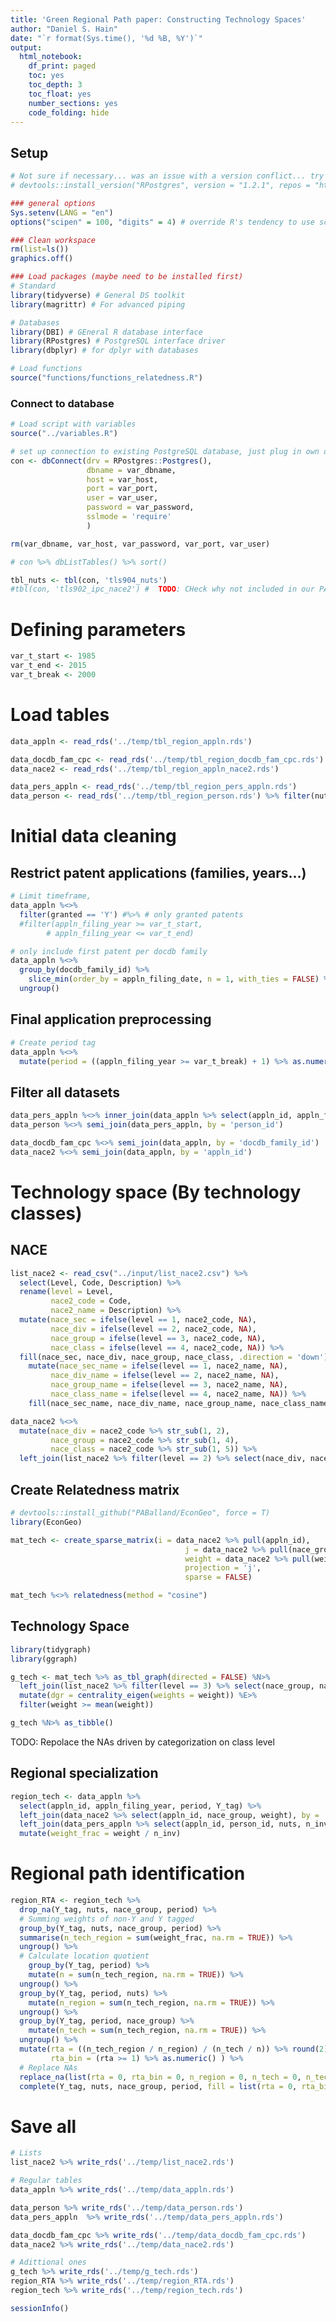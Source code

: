 ```yaml
---
title: 'Green Regional Path paper: Constructing Technology Spaces'
author: "Daniel S. Hain"
date: "`r format(Sys.time(), '%d %B, %Y')`"
output:
  html_notebook:
    df_print: paged
    toc: yes
    toc_depth: 3
    toc_float: yes
    number_sections: yes
    code_folding: hide
---
```


## Setup

```r
# Not sure if necessary... was an issue with a version conflict... try new version in the future again...
# devtools::install_version("RPostgres", version = "1.2.1", repos = "http://cran.us.r-project.org")

### general options
Sys.setenv(LANG = "en")
options("scipen" = 100, "digits" = 4) # override R's tendency to use scientific notation

### Clean workspace
rm(list=ls())
graphics.off()

### Load packages (maybe need to be installed first)
# Standard
library(tidyverse) # General DS toolkit
library(magrittr) # For advanced piping

# Databases
library(DBI) # GEneral R database interface
library(RPostgres) # PostgreSQL interface driver 
library(dbplyr) # for dplyr with databases

# Load functions
source("functions/functions_relatedness.R")
```

### Connect to database

```r
# Load script with variables
source("../variables.R")

# set up connection to existing PostgreSQL database, just plug in own details
con <- dbConnect(drv = RPostgres::Postgres(), 
                 dbname = var_dbname,
                 host = var_host, 
                 port = var_port,
                 user = var_user, 
                 password = var_password,
                 sslmode = 'require'
                 )

rm(var_dbname, var_host, var_password, var_port, var_user)
```

```r
# con %>% dbListTables() %>% sort()
```

```r
tbl_nuts <- tbl(con, 'tls904_nuts')
#tbl(con, 'tls902_ipc_nace2') #  TODO: CHeck why not included in our PATSTAT
```


# Defining parameters

```r
var_t_start <- 1985
var_t_end <- 2015
var_t_break <- 2000
```

# Load tables

```r
data_appln <- read_rds('../temp/tbl_region_appln.rds')

data_docdb_fam_cpc <- read_rds('../temp/tbl_region_docdb_fam_cpc.rds')
data_nace2 <- read_rds('../temp/tbl_region_appln_nace2.rds') 

data_pers_appln <- read_rds('../temp/tbl_region_pers_appln.rds')
data_person <- read_rds('../temp/tbl_region_person.rds') %>% filter(nuts_level == 3)
```


# Initial data cleaning

## Restrict patent applications (families, years...)

```r
# Limit timeframe,
data_appln %<>%
  filter(granted == 'Y') #%>% # only granted patents
  #filter(appln_filing_year >= var_t_start,
        # appln_filing_year <= var_t_end) 
```


```r
# only include first patent per docdb family
data_appln %<>%
  group_by(docdb_family_id) %>%
    slice_min(order_by = appln_filing_date, n = 1, with_ties = FALSE) %>%
  ungroup() 
```

## Final application preprocessing

```r
# Create period tag
data_appln %<>%
  mutate(period = ((appln_filing_year >= var_t_break) + 1) %>% as.numeric() %>% as.character()) 
```

## Filter all datasets

```r
data_pers_appln %<>% inner_join(data_appln %>% select(appln_id, appln_filing_year, Y_tag), by = 'appln_id')
data_person %<>% semi_join(data_pers_appln, by = 'person_id')

data_docdb_fam_cpc %<>% semi_join(data_appln, by = 'docdb_family_id')
data_nace2 %<>% semi_join(data_appln, by = 'appln_id')
```


# Technology space (By technology classes)

## NACE 

```r
list_nace2 <- read_csv("../input/list_nace2.csv") %>%
  select(Level, Code, Description) %>%
  rename(level = Level,
         nace2_code = Code,
         nace2_name = Description) %>%
  mutate(nace_sec = ifelse(level == 1, nace2_code, NA),
         nace_div = ifelse(level == 2, nace2_code, NA),
         nace_group = ifelse(level == 3, nace2_code, NA),
         nace_class = ifelse(level == 4, nace2_code, NA)) %>%
  fill(nace_sec, nace_div, nace_group, nace_class, .direction = 'down') %>%
    mutate(nace_sec_name = ifelse(level == 1, nace2_name, NA),
         nace_div_name = ifelse(level == 2, nace2_name, NA),
         nace_group_name = ifelse(level == 3, nace2_name, NA),
         nace_class_name = ifelse(level == 4, nace2_name, NA)) %>%
    fill(nace_sec_name, nace_div_name, nace_group_name, nace_class_name, .direction = 'down') 
```


```r
data_nace2 %<>% 
  mutate(nace_div = nace2_code %>% str_sub(1, 2),
         nace_group = nace2_code %>% str_sub(1, 4),
         nace_class = nace2_code %>% str_sub(1, 5)) %>%
  left_join(list_nace2 %>% filter(level == 2) %>% select(nace_div, nace_sec), by = 'nace_div')
```

## Create Relatedness matrix

```r
# devtools::install_github("PABalland/EconGeo", force = T)
library(EconGeo)
```

```r
mat_tech <- create_sparse_matrix(i = data_nace2 %>% pull(appln_id),
                                       j = data_nace2 %>% pull(nace_group),
                                       weight = data_nace2 %>% pull(weight),
                                       projection = 'j',
                                       sparse = FALSE)
```

```r
mat_tech %<>% relatedness(method = "cosine")
```

## Technology Space

```r
library(tidygraph)
library(ggraph)
```

```r
g_tech <- mat_tech %>% as_tbl_graph(directed = FALSE) %N>%
  left_join(list_nace2 %>% filter(level == 3) %>% select(nace_group, nace_sec_name, nace_group_name), by = c('name' = 'nace_group')) %>%
  mutate(dgr = centrality_eigen(weights = weight)) %E>%
  filter(weight >= mean(weight))
```

```r
g_tech %N>% as_tibble() 
```

TODO: Repolace the NAs driven by categorization on class level


## Regional specialization

```r
region_tech <- data_appln %>%
  select(appln_id, appln_filing_year, period, Y_tag) %>%
  left_join(data_nace2 %>% select(appln_id, nace_group, weight), by = 'appln_id') %>%
  left_join(data_pers_appln %>% select(appln_id, person_id, nuts, n_inv), by = 'appln_id') %>%
  mutate(weight_frac = weight / n_inv)
```

# Regional path identification

```r
region_RTA <- region_tech %>%  
  drop_na(Y_tag, nuts, nace_group, period) %>%
  # Summing weights of non-Y and Y tagged 
  group_by(Y_tag, nuts, nace_group, period) %>%
  summarise(n_tech_region = sum(weight_frac, na.rm = TRUE)) %>%
  ungroup() %>%
  # Calculate location quotient
    group_by(Y_tag, period) %>%
    mutate(n = sum(n_tech_region, na.rm = TRUE)) %>%
  ungroup() %>%
  group_by(Y_tag, period, nuts) %>%
    mutate(n_region = sum(n_tech_region, na.rm = TRUE)) %>%
  ungroup() %>%
  group_by(Y_tag, period, nace_group) %>%
    mutate(n_tech = sum(n_tech_region, na.rm = TRUE)) %>%
  ungroup() %>%
  mutate(rta = ((n_tech_region / n_region) / (n_tech / n)) %>% round(2),
         rta_bin = (rta >= 1) %>% as.numeric() ) %>%
  # Replace NAs
  replace_na(list(rta = 0, rta_bin = 0, n_region = 0, n_tech = 0, n_tech_region = 0, n = 0)) %>%
  complete(Y_tag, nuts, nace_group, period, fill = list(rta = 0, rta_bin = 0, n_region = 0, n_tech = 0, n_tech_region = 0, n = 0))
```
<!---

# Get applicants

Note: This is only the applicants for patents filed by inventors 
Note2: DO THAT SOMEWHERE EARLIER

```r
tbl_appln <- tbl(con, 'tls201_appln')
tbl_pers_appln <- tbl(con, 'tls207_pers_appln') 
tbl_person <- tbl(con, 'tls206_person')
```


```r
tbl_applt_list <- tbl_pers_appln %>%
  filter(applt_seq_nr > 0) %>%
  select(-applt_seq_nr, invt_seq_nr) %>%
  semi_join(data_appln %>% select(appln_id), by = 'appln_id', copy = TRUE) %>%
  distinct(person_id) %>%
  compute()
```

```r
# TODO: Also merge in Y-tag and year
tbl_applt_appln_all <- tbl_pers_appln %>%
  semi_join(tbl_applt_list, by = 'person_id') %>% 
  left_join(tbl_appln %>% select(appln_id, appln_filing_year), by = 'appln_id') %>%  
  compute()
```

```r
tbl_applt <- tbl_person %>%
  semi_join(tbl_applt_list, by = 'person_id') %>%
  compute()
```
--->



# Save all

```r
# Lists
list_nace2 %>% write_rds('../temp/list_nace2.rds')

# Regular tables
data_appln %>% write_rds('../temp/data_appln.rds')

data_person %>% write_rds('../temp/data_person.rds')
data_pers_appln  %>% write_rds('../temp/data_pers_appln.rds')

data_docdb_fam_cpc %>% write_rds('../temp/data_docdb_fam_cpc.rds')
data_nace2 %>% write_rds('../temp/data_nace2.rds')

# Adittional ones
g_tech %>% write_rds('../temp/g_tech.rds')
region_RTA %>% write_rds('../temp/region_RTA.rds')
region_tech %>% write_rds('../temp/region_tech.rds')
```

```r
sessionInfo()
```

